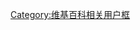 {{Userbox
  |border-c = #000000
  |border-s = 1
  |id-c     = #FFFFFF
  |id-s     = 
  |id-fc    = #000000
  |info-c   = #003399
  |info-s   = 10
  |info-fc  = #FFFFFF
  |id       = 男性主义
  |info     = 这個用户是'''[[男性主義|<span style="color:#FFFFFF;">男性主义</span>]]者'''。
}}
[[Category:维基男性主义者|{{PAGENAME}}]]
<noinclude>
[[Category:维基百科相关用户框]]
</noinclude>